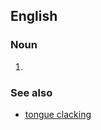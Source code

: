 ==English==

===Noun===
{{en-noun|sg=[[tongue]]-[[clacker]]}}

# {{alternative spelling of|[[tongue clacker]]}}

===See also===
*[[tongue clacking]]